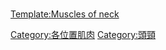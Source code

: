 {{tsl|en|Template:Muscles of head|state=collapsed}}<br>
[[Template:Muscles_of_neck|Template:Muscles of neck]]
{{Catmain|human head|頸}}

[[Category:各位置肌肉|Category:各位置肌肉]]
[[Category:頭頸|Category:頭頸]]